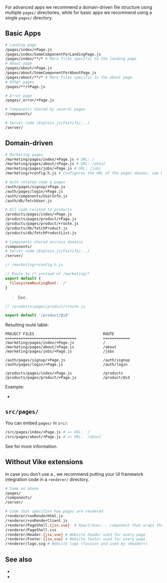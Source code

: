 
For advanced apps we recommend a domain-driven file structure using multiple `pages/` directories,
while for basic apps we recommend using a single `pages/` directory.

## Basic Apps

```bash
# Landing page
/pages/index/+Page.js
/pages/index/SomeComponentForLandingPage.js
/pages/index/**/* # More files specific to the landing page
# About page
/pages/about/+Page.js
/pages/about/SomeComponentForAboutPage.js
/pages/about/**/* # More files specific to the about page
# Other pages
/pages/**/+Page.js

# Error page
/pages/_error/+Page.js

# Components shared by several pages
/components/

# Server code (Express.js/Fastify/...)
/server/
```


## Domain-driven

```bash
# Marketing pages
/marketing/pages/index/+Page.js # URL: /
/marketing/pages/about/+Page.js # URL: /about
/marketing/pages/jobs/+Page.js # URL: /jobs
/marketing/+config.h.js # Configures the URL of the pages aboves, see below

# Auth related code & pages
/auth/pages/signup/+Page.js
/auth/pages/login/+Page.js
/auth/components/UserInfo.js
/auth/db/fetchUser.js

# All code related to products
/products/pages/index/+Page.js
/products/pages/product/+Page.js
/products/pages/product/+route.js
/products/db/fetchProduct.js
/products/db/fetchProductList.js

# Components shared accross domains
/components/
# Server code (Express.js/Fastify/...)
/server/
```

```js
// /marketing/+config.h.js

// Route to /* instead of /marketing/*
export default {
  filesystemRoutingRoot: '/'
}
```

> See <Link href="/filesystemRoutingRoot" />.

```js
// /products/pages/product/+route.js

export default '/product/@id'
```

Resulting route table:

```
PROJECT FILES                               ROUTE
================================            ============
/marketing/pages/index/+Page.js             /
/marketing/pages/about/+Page.js             /about
/marketing/pages/jobs/+Page.js              /jobs

/auth/pages/signup/+Page.js                 /auth/signup
/auth/pages/login/+Page.js                  /auth/login

/products/pages/index/+Page.js              /products
/products/pages/product/+Page.js            /product/@id
```

Example:
 - <Link href='/examples/file-structure-domain-driven/' />


## `src/pages/`

You can embed `pages/` in `src/`:

```bash
/src/pages/index/+Page.js # => URL: `/`
/src/pages/about/+Page.js # => URL: `/about`
```

See <Link href="/filesystem-routing" /> for more information.


## Without Vike extensions

In case you don't use a <UiFrameworkVikeExtension />, we recommend putting your UI framework integration code in a `renderer/` directory.

```bash
# Same as above
/pages/
/components/
/server/

# Code that specifies how pages are rendered
/renderer/+onRenderHtml.js
/renderer/+onRenderClient.js
/renderer/PageShell.{jsx,vue}  # React/Vue/... component that wraps the `Page` component
/renderer/PageShell.css
/renderer/Header.{jsx,vue} # Website header used for every page
/renderer/Footer.{jsx,vue} # Website footer used for every page
/renderer/logo.svg # Website logo (favicon and used by <Header>)
```


## See also
 - <Link href="/routing" />
 - <Link href="/filesystem-routing" />
